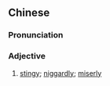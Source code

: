 {{also|鄙厘}}
==Chinese==
{{zh-forms|s=鄙厘|t2=鄙厘}}

===Pronunciation===
{{zh-pron
|mn=phí-lî
|cat=a
}}

===Adjective===
{{zh-adj}}

# {{lb|zh|Min Nan}} [[stingy]]; [[niggardly]]; [[miserly]]